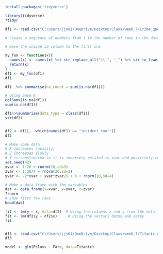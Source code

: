 ```r
install.packages('tidyverse')
```

```r
library(tidyverse)
?tidyr

```

```r

df1 <- read.csv("C:/Users/jjs61/OneDrive/Desktop/Class/week_7/Crime_query_6.csv")
```

```r
# Create a sequence of numbers from 1 to the number of rows in the dataset

```

```r
# move the unique id column to the first one

```

```r
my_fun <- function(x){
  names(x) <- names(x) %>% str_replace_all("\\.", "_") %>% str_to_lower()
  return(x)
}
df1 <- my_fun(df1)
df1
```

```r
df1  %>% summarise(na_count = sum(is.na(df1)))

# Using base R
colSums(is.na(df1))
sum(is.na(df1))
```

```r
df1%>%summarise(data_type = class(df1))
str(df1)


df2 <- df1[, -which(names(df1) == "incident_hour")]
df2


```

```r
# Make some data
# X increases (noisily)
# Z increases slowly
# Y is constructed so it is inversely related to xvar and positively related to xvar*zvar
set.seed(42)
xvar <- 1:20 + rnorm(20,sd=3)
zvar <- 1:20/4 + rnorm(20,sd=2)
yvar <- -2*xvar + xvar*zvar/5 + 3 + rnorm(20,sd=4)

# Make a data frame with the variables
dat <- data.frame(x=xvar, y=yvar, z=zvar)
?rnorm
# Show first few rows
head(dat)
```

```r
fit <- lm(y ~ x, data=df2)  # Using the columns x and y from the data frame
fit <- lm(df2$y ~ df2$x)     # Using the vectors dat$x and dat$y
fit
```

```r

```

```r
df3 <- read.csv("C:/Users/jjs61/OneDrive/Desktop/Class/week_7/Titanic.csv")
df3
```

```r
model <- glm(Pclass ~ Fare, data=Titanic)
```

```r

```

```r

```
